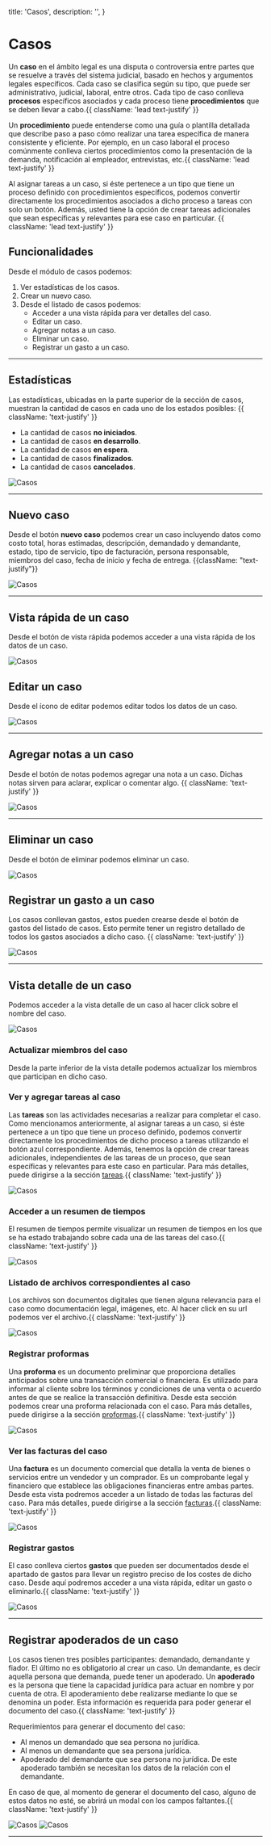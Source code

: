   title: 'Casos',
  description: '',
}

# Casos

Un **caso** en el ámbito legal es una disputa o controversia entre partes que se resuelve a través del sistema judicial, basado en hechos y argumentos legales específicos.
Cada caso se clasifica según su tipo, que puede ser administrativo, judicial, laboral, entre otros. Cada tipo de caso conlleva **procesos** específicos asociados y cada proceso tiene **procedimientos** que se deben llevar a cabo.{{ className: 'lead text-justify' }}

Un **procedimiento** puede entenderse como una guía o plantilla detallada que describe paso a paso cómo realizar una tarea específica de manera consistente y eficiente. Por ejemplo, en un caso laboral el proceso comúnmente conlleva ciertos procedimientos como la presentación de la demanda, notificación al empleador, entrevistas, etc.{{ className: 'lead text-justify' }}

Al asignar tareas a un caso, si éste pertenece a un tipo que tiene un proceso definido con procedimientos específicos, podemos convertir directamente los procedimientos asociados a dicho proceso a tareas con solo un botón. Además, usted tiene la opción de crear tareas adicionales que sean específicas y relevantes para ese caso en particular. {{ className: 'lead text-justify' }}

## Funcionalidades

Desde el módulo de casos podemos:

1. Ver estadísticas de los casos.
2. Crear un nuevo caso.
3. Desde el listado de casos podemos:
   - Acceder a una vista rápida para ver detalles del caso.
   - Editar un caso.
   - Agregar notas a un caso.
   - Eliminar un caso.
   - Registrar un gasto a un caso.

---

## Estadísticas

Las estadísticas, ubicadas en la parte superior de la sección de casos, muestran la cantidad de casos en cada uno de los estados posibles: {{ className: 'text-justify' }}

- La cantidad de casos **no iniciados**.
- La cantidad de casos **en desarrollo**.
- La cantidad de casos **en espera**.
- La cantidad de casos **finalizados**.
- La cantidad de casos **cancelados**.

<Image src="/images/casos-1.png" alt="Casos" width={1093} height={796} />

---

## Nuevo caso

Desde el botón **nuevo caso** podemos crear un caso incluyendo datos como costo total, horas estimadas, descripción, demandado y demandante, estado, tipo de servicio, tipo de facturación, persona responsable, miembros del caso, fecha de inicio y fecha de entrega. {{className: "text-justify"}}

<Image src="/images/casos-2.png" alt="Casos" width={747} height={617} />

---

## Vista rápida de un caso

Desde el botón de vista rápida <FlashOnIcon/> podemos acceder a una vista rápida de los datos de un caso.

<Image src="/images/casos-3.png" alt="Casos" width={817} height={569} />

## Editar un caso

Desde el ícono de editar <ModeEditIcon /> podemos editar todos los datos de un caso.

<Image src="/images/casos-4.png" alt="Casos" width={1008} height={418} />

---

## Agregar notas a un caso

Desde el botón de notas <EditNoteIcon/> podemos agregar una nota a un caso. Dichas notas sirven para aclarar, explicar o comentar algo. {{ className: 'text-justify' }}

<Image src="/images/casos-4.png" alt="Casos" width={1008} height={418} />

---

## Eliminar un caso

Desde el botón de eliminar <DeleteIcon/> podemos eliminar un caso.

<Image src="/images/casos-4.png" alt="Casos" width={1008} height={418} />

## Registrar un gasto a un caso

Los casos conllevan gastos, estos pueden crearse desde el botón de gastos <DescriptionIcon/> del listado de casos. Esto permite tener un registro detallado de todos los gastos asociados a dicho caso. {{ className: 'text-justify' }}

<Image src="/images/casos-4.png" alt="Casos" width={1008} height={418} />

---

## Vista detalle de un caso

Podemos acceder a la vista detalle de un caso al hacer click sobre el nombre del caso.

<Image src="/images/casos-5.png" alt="Casos" width={1096} height={1063} />

### Actualizar miembros del caso

Desde la parte inferior de la vista detalle podemos actualizar los miembros que participan en dicho caso.

### Ver y agregar tareas al caso

Las **tareas** son las actividades necesarias a realizar para completar el caso. Como mencionamos anteriormente, al asignar tareas a un caso, si éste pertenece a un tipo que tiene un proceso definido, podemos convertir directamente los procedimientos de dicho proceso a tareas utilizando el botón azul correspondiente. Además, tenemos la opción de crear tareas adicionales, independientes de las tareas de un proceso, que sean específicas y relevantes para este caso en particular. Para más detalles, puede dirigirse a la sección <a href="/tareas">tareas</a>.{{ className: 'text-justify' }}

<Image src="/images/casos-6.png" alt="Casos" width={1100} height={938} />

### Acceder a un resumen de tiempos

El resumen de tiempos permite visualizar un resumen de tiempos en los que se ha estado trabajando sobre cada una de las tareas del caso.{{ className: 'text-justify' }}

<Image src="/images/casos-7.png" alt="Casos" width={1098} height={2707} />

### Listado de archivos correspondientes al caso

Los archivos son documentos digitales que tienen alguna relevancia para el caso como documentación legal, imágenes, etc. Al hacer click en su url podemos ver el archivo.{{ className: 'text-justify' }}

<Image src="/images/casos-8.png" alt="Casos" width={1099} height={529} />

### Registrar proformas

Una **proforma** es un documento preliminar que proporciona detalles anticipados sobre una transacción comercial o financiera. Es utilizado para informar al cliente sobre los términos y condiciones de una venta o acuerdo antes de que se realice la transacción definitiva. Desde esta sección podemos crear una proforma relacionada con el caso. Para más detalles, puede dirigirse a la sección <a href="/ventas#proformas"> proformas</a>.{{ className: 'text-justify' }}

<Image src="/images/casos-9.png" alt="Casos" width={1092} height={702} />

### Ver las facturas del caso

Una **factura** es un documento comercial que detalla la venta de bienes o servicios entre un vendedor y un comprador. Es un comprobante legal y financiero que establece las obligaciones financieras entre ambas partes. Desde esta vista podremos acceder a un listado de todas las facturas del caso. Para más detalles, puede dirigirse a la sección <a href="/ventas#facturas"> facturas</a>.{{ className: 'text-justify' }}

<Image src="/images/casos-10.png" alt="Casos" width={1089} height={606} />

### Registrar gastos

El caso conlleva ciertos **gastos** que pueden ser documentados desde el apartado de gastos para llevar un registro preciso de los costes de dicho caso. Desde aquí podremos acceder a una vista rápida, editar un gasto o eliminarlo.{{ className: 'text-justify' }}

<Image src="/images/casos-11.png" alt="Casos" width={1096} height={2053} />

---
## Registrar apoderados de un caso

Los casos tienen tres posibles participantes: demandado, demandante y fiador. El último no es obligatorio al crear un caso. Un demandante, es decir aquella persona que demanda, puede tener un apoderado. Un **apoderado** es la persona que tiene la capacidad jurídica para actuar en nombre y por cuenta de otra. El apoderamiento debe realizarse mediante lo que se denomina un poder. Esta información es requerida para poder generar el documento del caso.{{ className: 'text-justify' }}

Requerimientos para generar el documento del caso: 
- Al menos un demandado que sea persona no jurídica.
- Al menos un demandante que sea persona jurídica.
- Apoderado del demandante que sea persona no jurídica. De este apoderado también se necesitan los datos de la relación con el demandante.

En caso de que, al momento de generar el documento del caso, alguno de estos datos no esté, se abrirá un modal con los campos faltantes.{{ className: 'text-justify' }}

<Image src="/images/casos-12.png" alt="Casos" width={925} height={444} />
<Image src="/images/casos-13.png" alt="Casos" width={1181} height={463} />

---